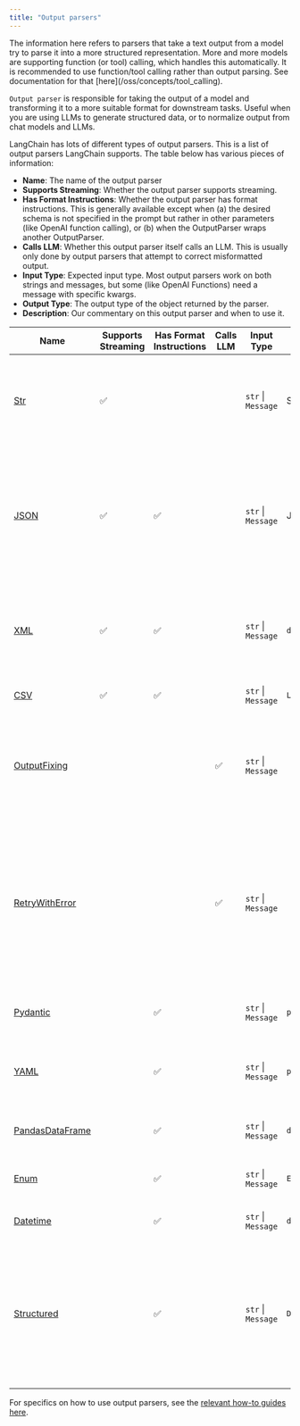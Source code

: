 ```yaml
---
title: "Output parsers"
---
```


<Note>
  The information here refers to parsers that take a text output from a model try to parse it into a more structured representation. More and more models are supporting function (or tool) calling, which handles this automatically. It is recommended to use function/tool calling rather than output parsing. See documentation for that [here](/oss/concepts/tool_calling).
</Note>

`Output parser` is responsible for taking the output of a model and transforming it to a more suitable format for downstream tasks. Useful when you are using LLMs to generate structured data, or to normalize output from chat models and LLMs.

LangChain has lots of different types of output parsers. This is a list of output parsers LangChain supports. The table below has various pieces of information:

* **Name**: The name of the output parser
* **Supports Streaming**: Whether the output parser supports streaming.
* **Has Format Instructions**: Whether the output parser has format instructions. This is generally available except when (a) the desired schema is not specified in the prompt but rather in other parameters (like OpenAI function calling), or (b) when the OutputParser wraps another OutputParser.
* **Calls LLM**: Whether this output parser itself calls an LLM. This is usually only done by output parsers that attempt to correct misformatted output.
* **Input Type**: Expected input type. Most output parsers work on both strings and messages, but some (like OpenAI Functions) need a message with specific kwargs.
* **Output Type**: The output type of the object returned by the parser.
* **Description**: Our commentary on this output parser and when to use it.

| Name                                                                                                                                                                                                                                    | Supports Streaming | Has Format Instructions | Calls LLM | Input Type         | Output Type          | Description                                                                                                                                                                                                                                              |
| --------------------------------------------------------------------------------------------------------------------------------------------------------------------------------------------------------------------------------------- | ------------------ | ----------------------- | --------- | ------------------ | -------------------- | -------------------------------------------------------------------------------------------------------------------------------------------------------------------------------------------------------------------------------------------------------- |
| [Str](https://python.langchain.com/api_reference/core/output_parsers/langchain_core.output_parsers.string.StrOutputParser.html)                                                                                                         | ✅                  |                         |           | `str` \| `Message` | String               | Parses texts from message objects. Useful for handling variable formats of message content (e.g., extracting text from content blocks).                                                                                                                  |
| [JSON](https://python.langchain.com/api_reference/core/output_parsers/langchain_core.output_parsers.json.JsonOutputParser.html)                                                                                                         | ✅                  | ✅                       |           | `str` \| `Message` | JSON object          | Returns a JSON object as specified. You can specify a Pydantic model and it will return JSON for that model. Probably the most reliable output parser for getting structured data that does NOT use function calling.                                    |
| [XML](https://python.langchain.com/api_reference/core/output_parsers/langchain_core.output_parsers.xml.XMLOutputParser.html#langchain_core.output_parsers.xml.XMLOutputParser)                                                          | ✅                  | ✅                       |           | `str` \| `Message` | `dict`               | Returns a dictionary of tags. Use when XML output is needed. Use with models that are good at writing XML (like Anthropic's).                                                                                                                            |
| [CSV](https://python.langchain.com/api_reference/core/output_parsers/langchain_core.output_parsers.list.CommaSeparatedListOutputParser.html#langchain_core.output_parsers.list.CommaSeparatedListOutputParser)                          | ✅                  | ✅                       |           | `str` \| `Message` | `List[str]`          | Returns a list of comma separated values.                                                                                                                                                                                                                |
| [OutputFixing](https://python.langchain.com/api_reference/langchain/output_parsers/langchain.output_parsers.fix.OutputFixingParser.html#langchain.output_parsers.fix.OutputFixingParser)                                                |                    |                         | ✅         | `str` \| `Message` |                      | Wraps another output parser. If that output parser errors, then this will pass the error message and the bad output to an LLM and ask it to fix the output.                                                                                              |
| [RetryWithError](https://python.langchain.com/api_reference/langchain/output_parsers/langchain.output_parsers.retry.RetryWithErrorOutputParser.html#langchain.output_parsers.retry.RetryWithErrorOutputParser)                          |                    |                         | ✅         | `str` \| `Message` |                      | Wraps another output parser. If that output parser errors, then this will pass the original inputs, the bad output, and the error message to an LLM and ask it to fix it. Compared to OutputFixingParser, this one also sends the original instructions. |
| [Pydantic](https://python.langchain.com/api_reference/core/output_parsers/langchain_core.output_parsers.pydantic.PydanticOutputParser.html#langchain_core.output_parsers.pydantic.PydanticOutputParser)                                 |                    | ✅                       |           | `str` \| `Message` | `pydantic.BaseModel` | Takes a user defined Pydantic model and returns data in that format.                                                                                                                                                                                     |
| [YAML](https://python.langchain.com/api_reference/langchain/output_parsers/langchain.output_parsers.yaml.YamlOutputParser.html#langchain.output_parsers.yaml.YamlOutputParser)                                                          |                    | ✅                       |           | `str` \| `Message` | `pydantic.BaseModel` | Takes a user defined Pydantic model and returns data in that format. Uses YAML to encode it.                                                                                                                                                             |
| [PandasDataFrame](https://python.langchain.com/api_reference/langchain/output_parsers/langchain.output_parsers.pandas_dataframe.PandasDataFrameOutputParser.html#langchain.output_parsers.pandas_dataframe.PandasDataFrameOutputParser) |                    | ✅                       |           | `str` \| `Message` | `dict`               | Useful for doing operations with pandas DataFrames.                                                                                                                                                                                                      |
| [Enum](https://python.langchain.com/api_reference/langchain/output_parsers/langchain.output_parsers.enum.EnumOutputParser.html#langchain.output_parsers.enum.EnumOutputParser)                                                          |                    | ✅                       |           | `str` \| `Message` | `Enum`               | Parses response into one of the provided enum values.                                                                                                                                                                                                    |
| [Datetime](https://python.langchain.com/api_reference/langchain/output_parsers/langchain.output_parsers.datetime.DatetimeOutputParser.html#langchain.output_parsers.datetime.DatetimeOutputParser)                                      |                    | ✅                       |           | `str` \| `Message` | `datetime.datetime`  | Parses response into a datetime string.                                                                                                                                                                                                                  |
| [Structured](https://python.langchain.com/api_reference/langchain/output_parsers/langchain.output_parsers.structured.StructuredOutputParser.html#langchain.output_parsers.structured.StructuredOutputParser)                            |                    | ✅                       |           | `str` \| `Message` | `Dict[str, str]`     | An output parser that returns structured information. It is less powerful than other output parsers since it only allows for fields to be strings. This can be useful when you are working with smaller LLMs.                                            |

For specifics on how to use output parsers, see the [relevant how-to guides here](/oss/how_to/#output-parsers).
